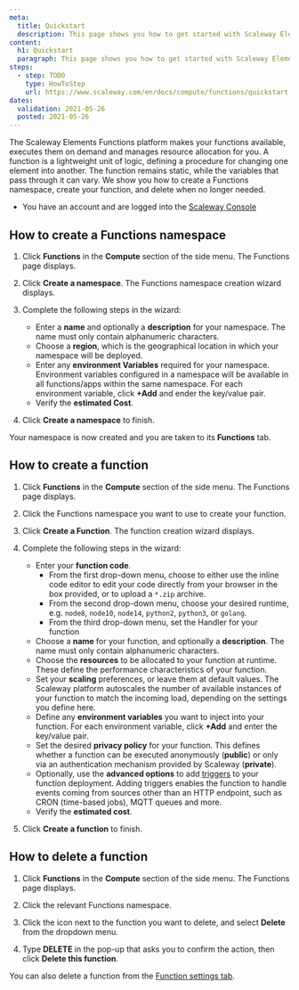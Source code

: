 ```yaml
---
meta:
  title: Quickstart
  description: This page shows you how to get started with Scaleway Elements Functions
content:
  h1: Quickstart
  paragraph: This page shows you how to get started with Scaleway Elements Functions
steps:
  - step: TODO
    type: HowToStep
    url: https://www.scaleway.com/en/docs/compute/functions/quickstart
dates:
  validation: 2021-05-26
  posted: 2021-05-26
---
```


The Scaleway Elements Functions platform makes your functions available, executes them on demand and manages resource allocation for you. A function is a lightweight unit of logic, defining a procedure for changing one element into another. The function remains static, while the variables that pass through it can vary. We show you how to create a Functions namespace, create your function, and delete when no longer needed.

<Message type="requirement">

- You have an account and are logged into the [Scaleway Console](https://console.scaleway.com)

</Message>

## How to create a Functions namespace

1. Click **Functions** in the **Compute** section of the side menu. The Functions page displays.

2. Click **Create a namespace**. The Functions namespace creation wizard displays.

3. Complete the following steps in the wizard: 

    - Enter a **name** and optionally a **description** for your namespace. The name must only contain alphanumeric characters.
    - Choose a **region**, which is the geographical location in which your namespace will be deployed.
    - Enter any **environment Variables** required for your namespace. Environment variables configured in a namespace will be available in all functions/apps within the same namespace. For each environment variable, click **+Add** and ender the key/value pair.
    - Verify the **estimated Cost**.

4. Click **Create a namespace** to finish.

Your namespace is now created and you are taken to its **Functions** tab.

## How to create a function

1. Click **Functions** in the **Compute** section of the side menu. The Functions page displays.

2. Click the Functions namespace you want to use to create your function. 

3. Click **Create a Function**. The function creation wizard displays.

4. Complete the following steps in the wizard: 

    - Enter your **function code**. 
      - From the first drop-down menu, choose to either use the inline code editor to edit your code directly from your browser in the box provided, or to upload a `*.zip` archive.
      - From the second drop-down menu, choose your desired runtime, e.g. `node8`, `node10`, `node14`, `python2`, `python3`, or `golang`.
      - From the third drop-down menu, set the Handler for your function
    - Choose a **name** for your function, and optionally a **description**. The name must only contain alphanumeric characters.
    - Choose the **resources** to be allocated to your function at runtime. These define the performance characteristics of your function.
    - Set your **scaling** preferences, or leave them at default values. The Scaleway platform autoscales the number of available instances of your function to match the incoming load, depending on the settings you define here.
    - Define any **environment variables** you want to inject into your function. For each environment variable, click **+Add** and enter the key/value pair.
    - Set the desired **privacy policy** for your function. This defines whether a function can be executed anonymously (**public**) or only via an authentication mechanism provided by Scaleway (**private**). 
    - Optionally, use the **advanced options** to add [triggers](/compute/functions/concepts/#trigger) to your function deployment. Adding triggers enables the function to handle events coming from sources other than an HTTP endpoint, such as CRON (time-based jobs), MQTT queues and more. 
    - Verify the **estimated cost**.

5. Click **Create a function** to finish.

## How to delete a function

1. Click **Functions** in the **Compute** section of the side menu. The Functions page displays.

2. Click the relevant Functions namespace.

2. Click the <Icon name="more" /> icon next to the function you want to delete, and select **Delete** from the dropdown menu. 

3. Type **DELETE** in the pop-up that asks you to confirm the action, then click **Delete this function**.

<Message type="tip">

  You can also delete a function from the [Function settings tab](/compute/functions/how-to/manage-a-functions-namespace/).

</Message>

